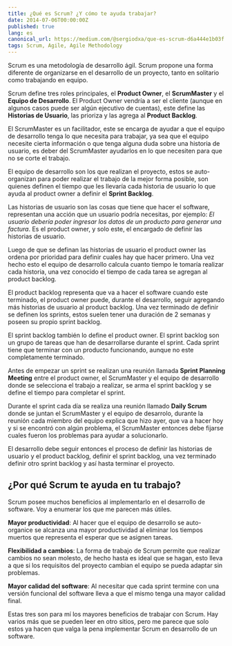 ```yaml
---
title: ¿Qué es Scrum? ¿Y cómo te ayuda trabajar?
date: 2014-07-06T00:00:00Z
published: true
lang: es
canonical_url: https://medium.com/@sergiodxa/que-es-scrum-d6a444e1b03f
tags: Scrum, Agile, Agile Methodology
---
```


Scrum es una metodología de desarrollo ágil. Scrum propone una forma diferente de organizarse en el desarrollo de un proyecto, tanto en solitario como trabajando en equipo.

Scrum define tres roles principales, el **Product Owner**, el **ScrumMaster** y el **Equipo de Desarrollo**. El Product Owner vendría a ser el cliente (aunque en algunos casos puede ser algún ejecutivo de cuentas), este define las **Historias de Usuario**, las prioriza y las agrega al **Product Backlog**.

El ScrumMaster es un facilitador, este se encarga de ayudar a que el equipo de desarrollo tenga lo que necesita para trabajar, ya sea que el equipo necesite cierta información o que tenga alguna duda sobre una historia de usuario, es deber del ScrumMaster ayudarlos en lo que necesiten para que no se corte el trabajo.

El equipo de desarrollo son los que realizan el proyecto, estos se auto-organizan para poder realizar el trabajo de la mejor forma posible, son quienes definen el tiempo que les llevaría cada historia de usuario lo que ayuda al product owner a definir el **Sprint Backlog**.

Las historias de usuario son las cosas que tiene que hacer el software, representan una acción que un usuario podría necesitas, por ejemplo: _El usuario debería poder ingresar los datos de un producto para generar una factura_. Es el product owner, y solo este, el encargado de definir las historias de usuario.

Luego de que se definan las historias de usuario el product owner las ordena por prioridad para definir cuales hay que hacer primero. Una vez hecho esto el equipo de desarrollo calcula cuanto tiempo le tomaría realizar cada historia, una vez conocido el tiempo de cada tarea se agregan al product backlog.

El product backlog representa que va a hacer el software cuando este terminado, el product owner puede, durante el desarrollo, seguir agregando más historias de usuario al product backlog. Una vez terminado de definir se definen los sprints, estos suelen tener una duración de 2 semanas y poseen su propio sprint backlog.

El sprint backlog también lo define el product owner. El sprint backlog son un grupo de tareas que han de desarrollarse durante el sprint. Cada sprint tiene que terminar con un producto funcionando, aunque no este completamente terminado.

Antes de empezar un sprint se realizan una reunión llamada **Sprint Planning Meeting** entre el product owner, el ScrumMaster y el equipo de desarrollo donde se selecciona el trabajo a realizar, se arma el sprint backlog y se define el tiempo para completar el sprint.

Durante el sprint cada día se realiza una reunión llamado **Daily Scrum** donde se juntan el ScrumMaster y el equipo de desarrolo, durante la reunión cada miembro del equipo explica que hizo ayer, que va a hacer hoy y si se encontró con algún problema, el ScrumMaster entonces debe fijarse cuales fueron los problemas para ayudar a solucionarlo.

El desarrollo debe seguir entonces el proceso de definir las historias de usuario y el product backlog, definir el sprint backlog, una vez terminado definir otro sprint backlog y así hasta terminar el proyecto.

## ¿Por qué Scrum te ayuda en tu trabajo?

Scrum posee muchos beneficios al implementarlo en el desarrollo de software. Voy a enumerar los que me parecen más útiles.

**Mayor productividad**: Al hacer que el equipo de desarrollo se auto-organice se alcanza una mayor productividad al eliminar los tiempos muertos que representa el esperar que se asignen tareas.

**Flexibilidad a cambios**: La forma de trabajo de Scrum permite que realizar cambios no sean molesto, de hecho hasta es ideal que se hagan, esto lleva a que si los requisitos del proyecto cambian el equipo se pueda adaptar sin problemas.

**Mayor calidad del software**: Al necesitar que cada sprint termine con una versión funcional del software lleva a que el mismo tenga una mayor calidad final.

Estas tres son para mí los mayores beneficios de trabajar con Scrum. Hay varios más que se pueden leer en otro sitios, pero me parece que solo estos ya hacen que valga la pena implementar Scrum en desarrollo de un software.
